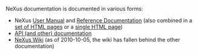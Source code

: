NeXus documentation is documented in various forms:

* NeXus [http://download.nexusformat.org/doc/NeXusManual.pdf User Manual] and [http://download.nexusformat.org/doc/NeXusRefDoc.pdf Reference Documentation] (also combined in a [http://download.nexusformat.org/doc/html/index.html set of HTML pages] or a [http://download.nexusformat.org/doc/NeXusManual.html single HTML page])
* [http://download.nexusformat.org/ API (and other) documentation]
* [[Introduction|NeXus Wiki]] (as of 2010-10-05, the wiki has fallen behind the other documentation)